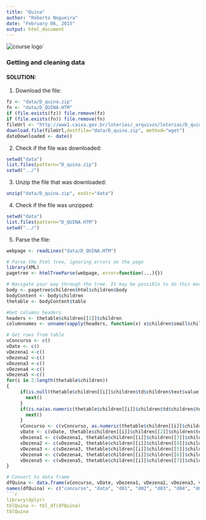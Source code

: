 ```yaml
---
title: "Quina"
author: "Roberto Nogueira"
date: "February 06, 2015"
output: html_document
---
```


![course logo](images/getting_and_cleaning_data.jpg)`

### Getting and cleaning data

#### SOLUTION:
1. Download the file:
```r
fz <- "data/D_quina.zip"
fn <- "data/D_QUINA.HTM"
if (file.exists(fz)) file.remove(fz)
if (file.exists(fn)) file.remove(fn)
fileUrl <- "http://www1.caixa.gov.br/loterias/_arquivos/loterias/D_quina.zip"
download.file(fileUrl,destfile="data/D_quina.zip", method="wget")
dateDownloaded <- date()
```

2. Check if the file was downloaded:
```r
setwd("data")
list.files(pattern="D_quina.zip")
setwd("../")
```

3. Unzip the file that was downloaded:
```r
unzip("data/D_quina.zip", exdir="data")
```

4. Check if the file was unzipped:
```r
setwd("data")
list.files(pattern="D_QUINA.HTM")
setwd("../")
```

5. Parse the file:
```r
webpage <- readLines("data/D_QUINA.HTM")

# Parse the html tree, ignoring errors on the page
library(XML)
pagetree <- htmlTreeParse(webpage, error=function(...){})

# Navigate your way through the tree. It may be possible to do this more efficiently using getNodeSet
body <- pagetree$children$html$children$body 
bodyContent <- body$children
thetable <- bodyContent$table

#Get columns headers
headers <- thetable$children[[1]]$children
columnnames <- unname(sapply(headers, function(x) x$children$small$children$font$children$text))

# Get rows from table
vConcurso <- c()
vDate <- c()
vDezena1 <-c()
vDezena2 <-c()
vDezena3 <-c()
vDezena4 <-c()
vDezena5 <-c()
for(i in 2:length(thetable$children))
{
     if(is.null(thetable$children[[i]]$children$td$children$text$value)) {
       next()
     }
     if(is.na(as.numeric(thetable$children[[i]]$children$td$children$text$value))) {
       next()
     }
     vConcurso <- c(vConcurso, as.numeric(thetable$children[[i]]$children$td$children$text$value))
     vDate <- c(vDate, thetable$children[[i]]$children[[2]]$children$text$value)
     vDezena1 <- c(vDezena1, thetable$children[[i]]$children[[3]]$children$text$value)
     vDezena2 <- c(vDezena2, thetable$children[[i]]$children[[4]]$children$text$value)
     vDezena3 <- c(vDezena3, thetable$children[[i]]$children[[5]]$children$text$value)
     vDezena4 <- c(vDezena4, thetable$children[[i]]$children[[6]]$children$text$value)
     vDezena5 <- c(vDezena5, thetable$children[[i]]$children[[7]]$children$text$value)
}

# Convert to data frame
dfQuina <- data.frame(vConcurso, vDate, vDezena1, vDezena2, vDezena3, vDezena4, vDezena5)
names(dfQuina) <- c("concurso", "data", "d01", "d02", "d03", "d04", "d05")
```r
library(dplyr)
tblQuina <- tbl_df(dfQuina)
tblQuina
```
